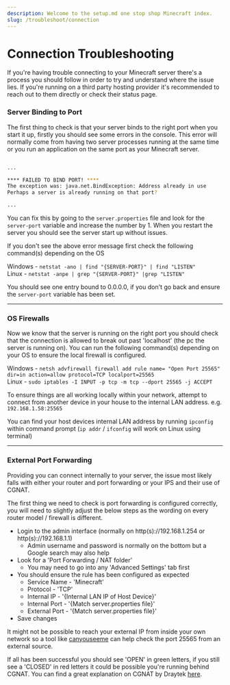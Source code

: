 ```yaml
---
description: Welcome to the setup.md one stop shop Minecraft index.
slug: /troubleshoot/connection
---
```


# Connection Troubleshooting

If you're having trouble connecting to your Minecraft server there's a process you should follow in order to try and understand where the issue lies. If you're running on a third party hosting provider it's recommended to reach out to them directly or check their status page.

### Server Binding to Port 

The first thing to check is that your server binds to the right port when you start it up, firstly you should see some errors in the console. This error will normally come from having two server processes running at the same time or you run an application on the same port as your Minecraft server.

```bash

... 

**** FAILED TO BIND PORT! ****
The exception was: java.net.BindException: Address already in use
Perhaps a server is already running on that port? 

... 

```

You can fix this by going to the `server.properties` file and look for the `server-port` variable and increase the number by 1. When you restart the server you should see the server start up without issues.


If you don't see the above error message first check the following command(s) depending on the OS

Windows - `netstat -ano | find "{SERVER-PORT}" | find "LISTEN"`<br/>
Linux - `netstat -anpe | grep "{SERVER-PORT}" |grep "LISTEN"`

You should see one entry bound to 0.0.0.0, if you don't go back and ensure the `server-port` variable has been set.

---

### OS Firewalls 

Now we know that the server is running on the right port you should check that the connection is allowed to break out past 'localhost' (the pc the server is running on). You can run the following command(s) depending on your OS to ensure the local firewall is configured.

Windows - `netsh advfirewall firewall add rule name= "Open Port 25565" dir=in action=allow protocol=TCP localport=25565`<br/>
Linux - `sudo iptables -I INPUT -p tcp -m tcp --dport 25565 -j ACCEPT` 

To ensure things are all working locally within your network, attempt to connect from another device in your house to the internal LAN address. e.g. `192.168.1.58:25565`

You can find your host devices internal LAN address by running `ipconfig` within command prompt (`ip addr` / `ifconfig` will work on Linux using terminal)

---

### External Port Forwarding 

Providing you can connect internally to your server, the issue most likely falls with either your router and port forwarding or your IPS and their use of CGNAT.

The first thing we need to check is port forwarding is configured correctly, you will need to slightly adjust the below steps as the wording on every router model / firewall is different.

- Login to the admin interface (normally on http(s)://192.168.1.254 or http(s)://192.168.1.1)
  - Admin username and password is normally on the bottom but a Google search may also help
- Look for a 'Port Forwarding / NAT folder'
  - You may need to go into any 'Advanced Settings' tab first
- You should ensure the rule has been configured as expected 
  - Service Name - 'Minecraft'
  - Protocol - 'TCP'
  - Internal IP - '{Internal LAN IP of Host Device}'
  - Internal Port - '{Match server.properties file}'
  - External Port - '{Match server.properties file}'
- Save changes 

It might not be possible to reach your external IP from inside your own network so a tool like <a href="https://portchecker.co/canyouseeme">canyouseeme</a> can help check the port 25565 from an external source.

If all has been successful you should see 'OPEN' in green letters, if you still see a 'CLOSED' in red letters it could be possible you're running behind CGNAT. You can find a great explanation on CGNAT by Draytek <a href="https://www.draytek.co.uk/information/blog/what-is-cgnat">here</a>.